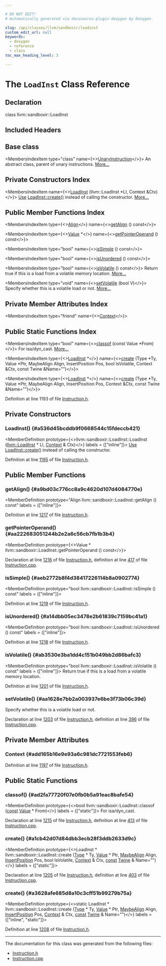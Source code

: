 ```yaml
---

# DO NOT EDIT!
# Automatically generated via docusaurus-plugin-doxygen by Doxygen.

slug: /api/classes/llvm/sandboxir/loadinst
custom_edit_url: null
keywords:
  - doxygen
  - reference
  - class
toc_max_heading_level: 3

---
```





# The `LoadInst` Class Reference

<DoxygenPage pluginConfig={pluginConfig}>



## Declaration

<CodeBlock>class llvm::sandboxir::LoadInst</CodeBlock>

## Included Headers

<IncludesList>
<IncludesListItem
  filePath="llvm/SandboxIR/Instruction.h"
  permalink="/docs/api/files/include/include/llvm/include/llvm/sandboxir/instruction-h"
  isLocal="true" />
</IncludesList>

## Base class

<MembersIndex>

<MembersIndexItem
  type="class"
  name={<><a href="/docs/api/classes/llvm/sandboxir/unaryinstruction">UnaryInstruction</a></>}>
An abstract class, parent of unary instructions. <a href="/docs/api/classes/llvm/sandboxir/unaryinstruction/#details">More...</a>
</MembersIndexItem>

</MembersIndex>

## Private Constructors Index

<MembersIndex>

<MembersIndexItem
  name={<><a href="#a536d45bcddb9f0668544c15fdeccb421">LoadInst</a> (llvm::LoadInst &#42;LI, Context &amp;Ctx)</>}>
<a href="/docs/api/classes/llvm/sandboxir/use">Use</a> <a href="#a1cb42d07d84dbb3ecb28f3ddb2633d9c">LoadInst::create()</a> instead of calling the constructor. <a href="#a536d45bcddb9f0668544c15fdeccb421">More...</a>
</MembersIndexItem>

</MembersIndex>

## Public Member Functions Index

<MembersIndex>

<MembersIndexItem
  type={<><a href="/docs/api/structs/llvm/align">Align</a></>}
  name={<><a href="#a9bd03c776cc8a9c4620d107d4084770e">getAlign</a> () const</>}>
</MembersIndexItem>

<MembersIndexItem
  type={<><a href="/docs/api/classes/llvm/sandboxir/value">Value</a> &#42;</>}
  name={<><a href="#aa222683051244b2e2a6c56cb7fb1b3b4">getPointerOperand</a> () const</>}>
</MembersIndexItem>

<MembersIndexItem
  type="bool"
  name={<><a href="#aeb2772b8f4d38417226114b8a0902774">isSimple</a> () const</>}>
</MembersIndexItem>

<MembersIndexItem
  type="bool"
  name={<><a href="#a14dbb05ec3478e2b61839c7159bc41a1">isUnordered</a> () const</>}>
</MembersIndexItem>

<MembersIndexItem
  type="bool"
  name={<><a href="#ab3530e3ba1dd4c151b049bb2d86bafc3">isVolatile</a> () const</>}>
Return true if this is a load from a volatile memory location. <a href="#ab3530e3ba1dd4c151b049bb2d86bafc3">More...</a>
</MembersIndexItem>

<MembersIndexItem
  type="void"
  name={<><a href="#aa1628e7bb2a003937e6be3f73b06c39d">setVolatile</a> (bool V)</>}>
Specify whether this is a volatile load or not. <a href="#aa1628e7bb2a003937e6be3f73b06c39d">More...</a>
</MembersIndexItem>

</MembersIndex>

## Private Member Attributes Index

<MembersIndex>

<MembersIndexItem
  type="friend"
  name={<><a href="#add165b16e9e93a6c981dc7721553feb6">Context</a></>}>
</MembersIndexItem>

</MembersIndex>

## Public Static Functions Index

<MembersIndex>

<MembersIndexItem
  type="bool"
  name={<><a href="#ad2fa77720f07e0fb0b5a91eac8bafe54">classof</a> (const Value &#42;From)</>}>
For isa/dyn&#95;cast. <a href="#ad2fa77720f07e0fb0b5a91eac8bafe54">More...</a>
</MembersIndexItem>

<MembersIndexItem
  type={<><a href="/docs/api/classes/llvm/sandboxir/loadinst">LoadInst</a> &#42;</>}
  name={<><a href="#a1cb42d07d84dbb3ecb28f3ddb2633d9c">create</a> (Type &#42;Ty, Value &#42;Ptr, MaybeAlign Align, InsertPosition Pos, bool IsVolatile, Context &amp;Ctx, const Twine &amp;Name=&quot;&quot;)</>}>
</MembersIndexItem>

<MembersIndexItem
  type={<><a href="/docs/api/classes/llvm/sandboxir/loadinst">LoadInst</a> &#42;</>}
  name={<><a href="#a3628afe685d8a10c3cff51b99279b75a">create</a> (Type &#42;Ty, Value &#42;Ptr, MaybeAlign Align, InsertPosition Pos, Context &amp;Ctx, const Twine &amp;Name=&quot;&quot;)</>}>
</MembersIndexItem>

</MembersIndex>


Definition at line 1193 of file <a href="/docs/api/files/include/include/llvm/include/llvm/sandboxir/instruction-h">Instruction.h</a>.

<SectionDefinition>

## Private Constructors

### LoadInst() {#a536d45bcddb9f0668544c15fdeccb421}

<MemberDefinition
  prototype={<>llvm::sandboxir::LoadInst::LoadInst (<a href="/docs/api/classes/llvm/loadinst">llvm::LoadInst</a> &#42; LI, <a href="/docs/api/classes/llvm/sandboxir/context">Context</a> &amp; Ctx)</>}
  labels = {["inline"]}>
<a href="/docs/api/classes/llvm/sandboxir/use">Use</a> <a href="#a1cb42d07d84dbb3ecb28f3ddb2633d9c">LoadInst::create()</a> instead of calling the constructor.

Definition at line <a href="/docs/api/files/include/include/llvm/include/llvm/sandboxir/instruction-h/#l01195">1195</a> of file <a href="/docs/api/files/include/include/llvm/include/llvm/sandboxir/instruction-h">Instruction.h</a>.
</MemberDefinition>

</SectionDefinition>

<SectionDefinition>

## Public Member Functions

### getAlign() {#a9bd03c776cc8a9c4620d107d4084770e}

<MemberDefinition
  prototype="Align llvm::sandboxir::LoadInst::getAlign () const"
  labels = {["inline"]}>

Definition at line <a href="/docs/api/files/include/include/llvm/include/llvm/sandboxir/instruction-h/#l01217">1217</a> of file <a href="/docs/api/files/include/include/llvm/include/llvm/sandboxir/instruction-h">Instruction.h</a>.
</MemberDefinition>

### getPointerOperand() {#aa222683051244b2e2a6c56cb7fb1b3b4}

<MemberDefinition
  prototype={<>Value &#42; llvm::sandboxir::LoadInst::getPointerOperand () const</>}>

Declaration at line <a href="/docs/api/files/include/include/llvm/include/llvm/sandboxir/instruction-h/#l01216">1216</a> of file <a href="/docs/api/files/include/include/llvm/include/llvm/sandboxir/instruction-h">Instruction.h</a>, definition at line <a href="/docs/api/files/lib/lib/sandboxir/instruction-cpp/#l00417">417</a> of file <a href="/docs/api/files/lib/lib/sandboxir/instruction-cpp">Instruction.cpp</a>.
</MemberDefinition>

### isSimple() {#aeb2772b8f4d38417226114b8a0902774}

<MemberDefinition
  prototype="bool llvm::sandboxir::LoadInst::isSimple () const"
  labels = {["inline"]}>

Definition at line <a href="/docs/api/files/include/include/llvm/include/llvm/sandboxir/instruction-h/#l01219">1219</a> of file <a href="/docs/api/files/include/include/llvm/include/llvm/sandboxir/instruction-h">Instruction.h</a>.
</MemberDefinition>

### isUnordered() {#a14dbb05ec3478e2b61839c7159bc41a1}

<MemberDefinition
  prototype="bool llvm::sandboxir::LoadInst::isUnordered () const"
  labels = {["inline"]}>

Definition at line <a href="/docs/api/files/include/include/llvm/include/llvm/sandboxir/instruction-h/#l01218">1218</a> of file <a href="/docs/api/files/include/include/llvm/include/llvm/sandboxir/instruction-h">Instruction.h</a>.
</MemberDefinition>

### isVolatile() {#ab3530e3ba1dd4c151b049bb2d86bafc3}

<MemberDefinition
  prototype="bool llvm::sandboxir::LoadInst::isVolatile () const"
  labels = {["inline"]}>
Return true if this is a load from a volatile memory location.

Definition at line <a href="/docs/api/files/include/include/llvm/include/llvm/sandboxir/instruction-h/#l01201">1201</a> of file <a href="/docs/api/files/include/include/llvm/include/llvm/sandboxir/instruction-h">Instruction.h</a>.
</MemberDefinition>

### setVolatile() {#aa1628e7bb2a003937e6be3f73b06c39d}

<MemberDefinition
  prototype="void llvm::sandboxir::LoadInst::setVolatile (bool V)">
Specify whether this is a volatile load or not.

Declaration at line <a href="/docs/api/files/include/include/llvm/include/llvm/sandboxir/instruction-h/#l01203">1203</a> of file <a href="/docs/api/files/include/include/llvm/include/llvm/sandboxir/instruction-h">Instruction.h</a>, definition at line <a href="/docs/api/files/lib/lib/sandboxir/instruction-cpp/#l00396">396</a> of file <a href="/docs/api/files/lib/lib/sandboxir/instruction-cpp">Instruction.cpp</a>.
</MemberDefinition>

</SectionDefinition>

<SectionDefinition>

## Private Member Attributes

### Context {#add165b16e9e93a6c981dc7721553feb6}

<MemberDefinition
  prototype="friend llvm::sandboxir::LoadInst::Context">

Definition at line <a href="/docs/api/files/include/include/llvm/include/llvm/sandboxir/instruction-h/#l01197">1197</a> of file <a href="/docs/api/files/include/include/llvm/include/llvm/sandboxir/instruction-h">Instruction.h</a>.
</MemberDefinition>

</SectionDefinition>

<SectionDefinition>

## Public Static Functions

### classof() {#ad2fa77720f07e0fb0b5a91eac8bafe54}

<MemberDefinition
  prototype={<>bool llvm::sandboxir::LoadInst::classof (<a href="/docs/api/files/lib/lib/target/lib/target/aarch64/aarch64promoteconstant-cpp/#a90f8350fecae261c25be85d38b451bff">const</a> <a href="/docs/api/classes/llvm/sandboxir/value">Value</a> &#42; From)</>}
  labels = {["static"]}>
For isa/dyn&#95;cast.

Declaration at line <a href="/docs/api/files/include/include/llvm/include/llvm/sandboxir/instruction-h/#l01215">1215</a> of file <a href="/docs/api/files/include/include/llvm/include/llvm/sandboxir/instruction-h">Instruction.h</a>, definition at line <a href="/docs/api/files/lib/lib/sandboxir/instruction-cpp/#l00413">413</a> of file <a href="/docs/api/files/lib/lib/sandboxir/instruction-cpp">Instruction.cpp</a>.
</MemberDefinition>

### create() {#a1cb42d07d84dbb3ecb28f3ddb2633d9c}

<MemberDefinition
  prototype={<>LoadInst &#42; llvm::sandboxir::LoadInst::create (<a href="/docs/api/classes/llvm/sandboxir/type">Type</a> &#42; Ty, <a href="/docs/api/classes/llvm/sandboxir/value">Value</a> &#42; Ptr, <a href="/docs/api/structs/llvm/maybealign">MaybeAlign</a> Align, <a href="/docs/api/classes/llvm/sandboxir/insertposition">InsertPosition</a> Pos, bool IsVolatile, <a href="/docs/api/classes/llvm/sandboxir/context">Context</a> &amp; Ctx, <a href="/docs/api/files/lib/lib/target/lib/target/aarch64/aarch64promoteconstant-cpp/#a90f8350fecae261c25be85d38b451bff">const</a> <a href="/docs/api/classes/llvm/twine">Twine</a> &amp; Name=&quot;&quot;)</>}
  labels = {["static"]}>

Declaration at line <a href="/docs/api/files/include/include/llvm/include/llvm/sandboxir/instruction-h/#l01205">1205</a> of file <a href="/docs/api/files/include/include/llvm/include/llvm/sandboxir/instruction-h">Instruction.h</a>, definition at line <a href="/docs/api/files/lib/lib/sandboxir/instruction-cpp/#l00403">403</a> of file <a href="/docs/api/files/lib/lib/sandboxir/instruction-cpp">Instruction.cpp</a>.
</MemberDefinition>

### create() {#a3628afe685d8a10c3cff51b99279b75a}

<MemberDefinition
  prototype={<>static LoadInst &#42; llvm::sandboxir::LoadInst::create (<a href="/docs/api/classes/llvm/sandboxir/type">Type</a> &#42; Ty, <a href="/docs/api/classes/llvm/sandboxir/value">Value</a> &#42; Ptr, <a href="/docs/api/structs/llvm/maybealign">MaybeAlign</a> Align, <a href="/docs/api/classes/llvm/sandboxir/insertposition">InsertPosition</a> Pos, <a href="/docs/api/classes/llvm/sandboxir/context">Context</a> &amp; Ctx, <a href="/docs/api/files/lib/lib/target/lib/target/aarch64/aarch64promoteconstant-cpp/#a90f8350fecae261c25be85d38b451bff">const</a> <a href="/docs/api/classes/llvm/twine">Twine</a> &amp; Name=&quot;&quot;)</>}
  labels = {["inline", "static"]}>

Definition at line <a href="/docs/api/files/include/include/llvm/include/llvm/sandboxir/instruction-h/#l01208">1208</a> of file <a href="/docs/api/files/include/include/llvm/include/llvm/sandboxir/instruction-h">Instruction.h</a>.
</MemberDefinition>

</SectionDefinition>

<hr/>

The documentation for this class was generated from the following files:

<ul>
<li><a href="/docs/api/files/include/include/llvm/include/llvm/sandboxir/instruction-h">Instruction.h</a></li>
<li><a href="/docs/api/files/lib/lib/sandboxir/instruction-cpp">Instruction.cpp</a></li>
</ul>

</DoxygenPage>
